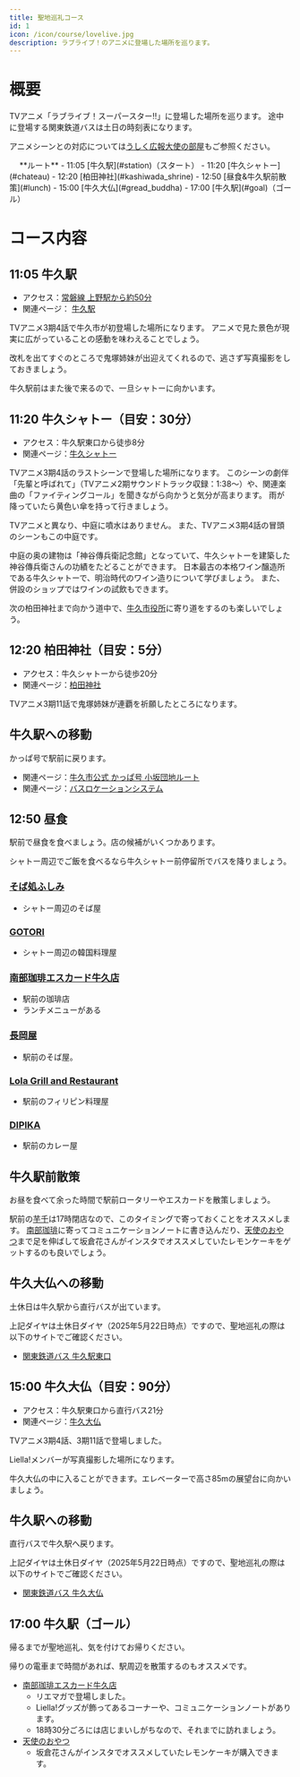 ```yaml
---
title: 聖地巡礼コース
id: 1
icon: /icon/course/lovelive.jpg
description: ラブライブ！のアニメに登場した場所を巡ります。
---
```


# 概要
TVアニメ「ラブライブ！スーパースター‼」に登場した場所を巡ります。
途中に登場する関東鉄道バスは土日の時刻表になります。

アニメシーンとの対応については[うしく広報大使の部屋](https://www.city.ushiku.lg.jp/page/page013849.html)もご参照ください。

<div class="border border-gray-300 dark:border-gray-900 rounded-md p-2 bg-white dark:bg-gray-700 shadow-sm">
　 **ルート**
- 11:05 [牛久駅](#station)（スタート）
- 11:20 [牛久シャトー](#chateau)
- 12:20 [柏田神社](#kashiwada_shrine)
- 12:50 [昼食&牛久駅前散策](#lunch)
- 15:00 [牛久大仏](#gread_buddha)
- 17:00 [牛久駅](#goal)（ゴール）
</div>

# コース内容
## 11:05 牛久駅<span id="station" />
- アクセス：[常磐線 上野駅から約50分](https://www.jreast-timetable.jp/2506/train/080/083161.html)
- 関連ページ： [牛久駅](/spot_note/station)

<LinkedImage 
  src="/images/photos/ushiku_station.jpg"
  href="/photo_pages/ushiku_station"
/>

TVアニメ3期4話で牛久市が初登場した場所になります。
アニメで見た景色が現実に広がっていることの感動を味わえることでしょう。

改札を出てすぐのところで鬼塚姉妹が出迎えてくれるので、逃さず写真撮影をしておきましょう。

牛久駅前はまた後で来るので、一旦シャトーに向かいます。

<LinkedImage 
  src="/images/photos/station-onitsuka.jpg"
  href="/photo_pages/station-onitsuka"
/>

## 11:20 牛久シャトー（目安：30分）<span id="chateau" />
- アクセス：牛久駅東口から徒歩8分
- 関連ページ：[牛久シャトー](/spot_note/chateau)

<LinkedImage
  src="/images/photos/chateau-main_gate.jpg"
  href="/photo_pages/chateau-main_gate"
/>

TVアニメ3期4話のラストシーンで登場した場所になります。
このシーンの劇伴「先輩と呼ばれて」（TVアニメ2期サウンドトラック収録：1:38～）や、関連楽曲の「ファイティングコール」を聞きながら向かうと気分が高まります。
雨が降っていたら黄色い傘を持って行きましょう。 

<LinkedImage
  src="/images/photos/chateau-courtyard__sunny2.jpg"
  href="/photo_pages/chateau-courtyard__sunny2"
/>

TVアニメと異なり、中庭に噴水はありません。
また、TVアニメ3期4話の冒頭のシーンもこの中庭です。

<LinkedImage
  src="/images/photos/chateau-aneja.jpg"
  href="/photo_pages/chateau-aneja"
/>

中庭の奥の建物は「神谷傳兵衛記念館」となっていて、牛久シャトーを建築した神谷傳兵衛さんの功績をたどることができます。
日本最古の本格ワイン醸造所である牛久シャトーで、明治時代のワイン造りについて学びましょう。
また、併設のショップではワインの試飲もできます。

<LinkedImage
  src="/images/photos/chateau-denbee_kinenkan.jpg"
  href="/photo_pages/chateau-denbee_kinenkan"
/>

次の柏田神社まで向かう道中で、[牛久市役所](/spot_note/city_hall)に寄り道をするのも楽しいでしょう。

<LinkedImage
  src="/images/photos/city_hall-front.jpg"
  href="/photo_pages/city_hall-front"
/>

## 12:20 柏田神社（目安：5分）<span id="kashiwada_shrine" />
- アクセス：牛久シャトーから徒歩20分
- 関連ページ：[柏田神社](/spot_note/kashiwada_shrine)

<LinkedImage
  src="/images/photos/kashiwada_shrine-2.jpg"
  href="/photo_pages/kashiwada_shrine-2"
/>

TVアニメ3期11話で鬼塚姉妹が連覇を祈願したところになります。

## 牛久駅への移動
かっぱ号で駅前に戻ります。

- 関連ページ：[牛久市公式 かっぱ号 小坂団地ルート](https://www.city.ushiku.lg.jp/page/page001779.html)
- 関連ページ：[バスロケーションシステム](https://www.city.ushiku.lg.jp/page/page005264.html)
<div class="border border-gray-300 dark:border-gray-900 rounded-lg p-2 bg-white dark:bg-gray-700 shadow-sm">
<TransitPlace time="12:30" name="柏田神社" />
<TransitRoute icon="walk" detail="徒歩 5分" />
<TransitPlace time="12:35" name="つくばセントラル病院前" />
<TransitRoute icon="bus" detail="かっぱ号 小坂団地ルート・左回り 15分" />
<TransitPlace time="12:50" name="牛久駅東口" />
</div>

## 12:50 昼食<span id="lunch" />
駅前で昼食を食べましょう。店の候補がいくつかあります。

シャトー周辺でご飯を食べるなら牛久シャトー前停留所でバスを降りましょう。

### [そば処ふしみ](/spot_note/fushimi/)
- シャトー周辺のそば屋

<LinkedImage
  src="/images/photos/fushimi-menu.jpg"
  href="/photo_pages/fushimi-menu"
/>

### [GOTORI](/spot_note/gotori)
- シャトー周辺の韓国料理屋

<LinkedImage
  src="/images/photos/gotori-menu.jpg"
  href="/photo_pages/gotori-menu"
/>

### [南部珈琲エスカード牛久店](/spot_note/nanbu_coffee/)
- 駅前の珈琲店
- ランチメニューがある

### [長岡屋](/spot_note/nagaokaya/)
- 駅前のそば屋。

<LinkedImage
  src="/images/photos/nagaokaya-men.jpg"
  href="/photo_pages/nagaokaya-men"
/>

### [Lola Grill and Restaurant](/spot_note/lola)
- 駅前のフィリピン料理屋

<LinkedImage
  src="/images/photos/lola-lunch.jpg"
  href="/photo_pages/lola-lunch"
/>

### [DIPIKA](/spot_note/dipika)
- 駅前のカレー屋

<LinkedImage
  src="/images/photos/dipika-saag_curry.jpg"
  href="/photo_pages/dipika-saag_curry"
/>

## 牛久駅前散策

お昼を食べて余った時間で駅前ロータリーやエスカードを散策しましょう。

駅前の[芋千](/spot_note/imosen)は17時閉店なので、このタイミングで寄っておくことをオススメします。
[南部珈琲](/spot_note/nanbu_coffee)に寄ってコミュニケーションノートに書き込んだり、[天使のおやつ](/spot_note/tenshino_oyatsu)まで足を伸ばして坂倉花さんがインスタでオススメしていたレモンケーキをゲットするのも良いでしょう。

## 牛久大仏への移動
土休日は牛久駅から直行バスが出ています。

<div class="border border-gray-300 dark:border-gray-900 rounded-lg p-2 bg-white dark:bg-gray-700 shadow-sm">
<TransitPlace time="14:30" name="牛久駅東口" />
<TransitRoute icon="bus" detail="関東鉄道バス 牛久大仏直行・21分" />
<TransitPlace time="14:51" name="牛久大仏" />
</div>

上記ダイヤは土休日ダイヤ（2025年5月22日時点）ですので、聖地巡礼の際は以下のサイトでご確認ください。

- [関東鉄道バス 牛久駅東口](https://kantetsu.jorudan.biz/?p=d&sc=70690&pn=2&v=&b1=%E7%89%9B%E4%B9%85%E9%A7%85%E6%9D%B1%E5%8F%A3&m=b)

## 15:00 牛久大仏（目安：90分）<span id="gread_buddha" />
- アクセス：牛久駅東口から直行バス21分
- 関連ページ：[牛久大仏](/spot_note/gread_buddha)

<LinkedImage
  src="/images/photos/gread_buddha-daibu_naname.jpg"
  href="/photo_pages/gread_buddha-daibu_naname"
  aspectRatio="16/20"
/>

TVアニメ3期4話、3期11話で登場しました。


<LinkedImage
  src="/images/photos/gread_buddha-front_sign.jpg"
  href="/photo_pages/gread_buddha-front_sign"
  aspectRatio="16/16"
/>

Liella!メンバーが写真撮影した場所になります。

<LinkedImage
  src="/images/photos/gread_buddha-uekara.jpg"
  href="/photo_pages/gread_buddha-uekara"
/>

牛久大仏の中に入ることができます。エレベーターで高さ85mの展望台に向かいましょう。

## 牛久駅への移動
直行バスで牛久駅へ戻ります。

<div class="border border-gray-300 dark:border-gray-900 rounded-lg p-2 bg-white dark:bg-gray-700 shadow-sm">
<TransitPlace time="16:35" name="牛久大仏" />
<TransitRoute icon="bus" detail="関東鉄道バス 牛久駅東口直行・23分" />
<TransitPlace time="16:58" name="牛久駅東口" />
</div>

上記ダイヤは土休日ダイヤ（2025年5月22日時点）ですので、聖地巡礼の際は以下のサイトでご確認ください。

- [関東鉄道バス 牛久大仏](https://kantetsu.jorudan.biz/?p=d&sc=49&pn=1&v=&b1=%E7%89%9B%E4%B9%85%E5%A4%A7%E4%BB%8F&m=b)

## 17:00 牛久駅（ゴール）<span id="goal" />

帰るまでが聖地巡礼、気を付けてお帰りください。

帰りの電車まで時間があれば、駅周辺を散策するのもオススメです。

- [南部珈琲エスカード牛久店](/spot_note/nanbu_coffee)
  - リエマガで登場しました。
  - Liella!グッズが飾ってあるコーナーや、コミュニケーションノートがあります。
  - 18時30分ごろには店じまいしがちなので、それまでに訪れましょう。
- [天使のおやつ](/spot_note/tenshino_oyatsu)
  - 坂倉花さんがインスタでオススメしていたレモンケーキが購入できます。

